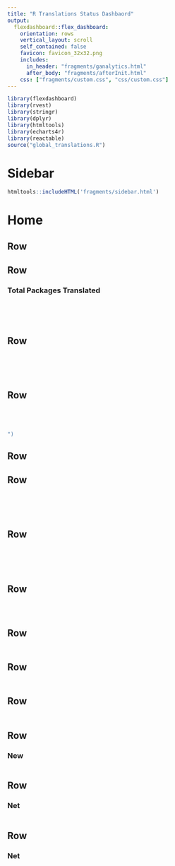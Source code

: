 ```yaml
---
title: "R Translations Status Dashbaord"
output: 
  flexdashboard::flex_dashboard:
    orientation: rows
    vertical_layout: scroll
    self_contained: false
    favicon: favicon_32x32.png
    includes:
      in_header: "fragments/ganalytics.html"
      after_body: "fragments/afterInit.html"
    css: ["fragments/custom.css", "css/custom.css"]
---
```


```r
library(flexdashboard)
library(rvest)
library(stringr)
library(dplyr)
library(htmltools)
library(echarts4r)
library(reactable)
source("global_translations.R")
```

Sidebar {.sidebar data-width=200}
=====================================

```r
htmltools::includeHTML('fragments/sidebar.html')
```

Home
=====================================

Row {data-height=50}
-------------------------------------



Row
-------------------------------------

### Total Packages Translated

```r

```

### 

```r

```

### 

```r

```

Row
-------------------------------------

### 

```r

```

### 

```r

```

### 

```r

```

Row
-------------------------------------

### 

```r

```

### 

```r

```

### 

```r
")
```


Row {data-height=30}
-------------------------------------

### 


Row
-------------------------------------

### 

```r

```

###

```r

```

### 

```r

```

Row
-------------------------------------

### 

```r

```

### 

```r

```

<!-- ### Total Hosts -->

<!-- ```{r} -->
<!-- valueBox(host_count, icon = "fa-signal", color = "white") -->
<!-- ``` -->

### 

```r

```


Row {data-height=450}
-----------------------------------------------------------------------

### 

```r

```

### 

```r

```


Row {data-height=400}
-----------------------------------------------------------------------

### 

```r

```

Row {data-height=400}
-----------------------------------------------------------------------

### 

```r

```



Row {data-height=400}
-----------------------------------------------------------------------

###

```r

```

Row {data-height=400}
-----------------------------------------------------------------------

### New 

```r

```

Row {data-height=400}
-----------------------------------------------------------------------

### Net 

```r

```


Row {data-height=400}
-----------------------------------------------------------------------

### Net 

```r

```



```js
```